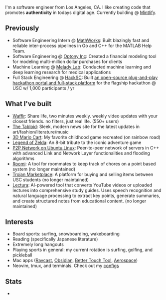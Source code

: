 
<NameTransition />

I'm a software engineer from Los Angeles, CA. I like creating code that promotes
**authenticity** in todays digital age. Currently building @ [Mintlify](https://mintlify.com).

## Previously

- Software Engineering Intern @ [MathWorks](https://www.mathworks.com/): Built blazingly fast and reliable inter-process pipelines in Go and C++ for the MATLAB Help Team.
- Software Engineering @ [Optony Inc](https://optonyusa.com/): Created a financial modeling tool for modeling multi-million dollar purchases for clients
- Machine Learning @ [Melady Lab](https://usc-melady.github.io/melady_website/): Conducted machine learning and deep learning research for medical applications
- Full Stack Engineering @ [HackSC](https://hacksc.com): Built [an open-source plug-and-play hackathon portal and full-stack platform](https://github.com/hacksc/hibiscus) for the flagship hackathon @ USC w/ 1,000 participants / yr

## What I've built

- [Wafflr](/n/wafflr): Share life, two minutes weekly. weekly video updates with your closest friends. no filters, just real life. (550+ users)
- [The Tabloid](/n/tabloid/): Sleek, modern news site for the latest updates in art/fashion/literature/music
- [3D Mario Cart](/n/mario-cart): My favorite childhood game recreated (on rainbow road)
- [Legend of Zelda](/n/zelda): An 8-bit tribute to the iconic adventure game
- [P2P Network on Ubuntu Linux](/): Peer-to-peer network of servers in C++ with advanced Link and Network Layer functionalities and flooding algorithms
- [Roomi](https://github.com/yangleyland/roomi): A tool for roommates to keep track of chores on a point based system (no longer maintained)
- [Trojan Marketplace](https://github.com/yangleyland/Trojan-Marketplace): A platform for buying and selling items between USC students (no longer maintained)
- [Lectura](https://github.com/seanpixel/Lectura): AI-powered tool that converts YouTube videos or uploaded lectures into comprehensive study guides. Uses speech recognition and natural language processing to extract key points, generate summaries, and create structured notes from educational content. (no longer maintained)

## Interests

- Board sports: surfing, snowboarding, wakeboarding
- Reading (specifically Japanese literature)
- Extremely long hangouts
- Playing sports in general: my current rotation is surfing, golfing, and pickleball
- Mac apps ([Raycast](https://www.raycast.com/), [Obsidian](https://obsidian.md/), [Better Touch Tool](https://folivora.ai/), [Aerospace](https://github.com/nikitabobko/AeroSpace))
- Neovim, tmux, and terminals. Check out my [configs](https://github.com/yangleyland/configs)

## Stats
- <GitHubStats username="yangleyland" />
